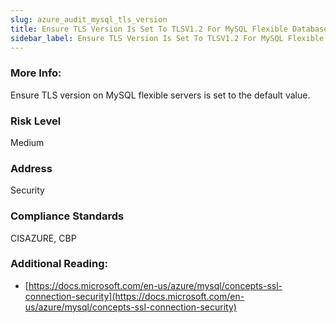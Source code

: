 ```yaml
---
slug: azure_audit_mysql_tls_version
title: Ensure TLS Version Is Set To TLSV1.2 For MySQL Flexible Database Server
sidebar_label: Ensure TLS Version Is Set To TLSV1.2 For MySQL Flexible Database Server
---
```


### More Info:

Ensure TLS version on MySQL flexible servers is set to the default value.

### Risk Level

Medium

### Address

Security

### Compliance Standards

CISAZURE, CBP

### Additional Reading:

- [https://docs.microsoft.com/en-us/azure/mysql/concepts-ssl-connection-security](https://docs.microsoft.com/en-us/azure/mysql/concepts-ssl-connection-security) 

